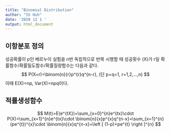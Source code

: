 ```yaml
---
title: "Binomial Distribution"
author: "SS Huh"
date: '2020 12 1 '
output: html_document
---
```


## 이항분포 정의

성공확률이 p인 베르누이 실험을 n번 독립적으로 반복 시행할 때 성공횟수 (X)가 r일 확률함수/확률밀도함수/확률질량함수는 다음과 같다.
$$
P(X=r)=\binom{n}{r}p^{r}q^{n-r}, (단 p+q=1, r=1,2,...,n)
$$
이때 E(X)=np, Var(X)=npq이다.

## 적률생성함수

$$
M(t)=E(e^{tX})=\sum_{x=0}^{n}e^{tx}\cdot P(X)=\sum_{x=1}^{n}e^{tx}\cdot \binom{n}{x}p^{x}q^{n-x}=\sum_{x=1}^{n}(pe^{t})^{x}\cdot \binom{n}{x}q^{n-x}=\left [ (1-p)+pe^{t} \right ]^{n}
$$




